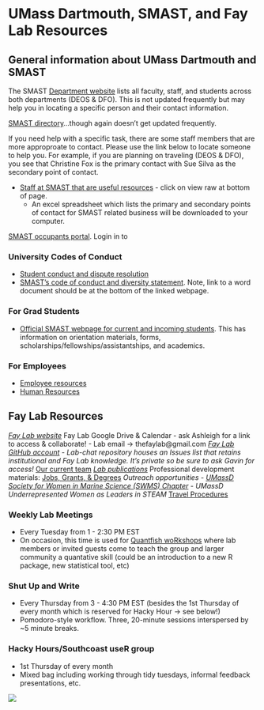 # UMass Dartmouth, SMAST, and Fay Lab Resources {#umassd-resources}

## General information about UMass Dartmouth and SMAST

The SMAST [Department website](https://www.umassd.edu/smast/) lists all faculty, staff, and students across both departments (DEOS & DFO). This is not updated frequently but may help you in locating a specific person and their contact information.

[SMAST directory](https://www.umassd.edu/smast/about/directory/)...though again doesn't get updated frequently. 

If you need help with a specific task, there are some staff members that are more approproate to contact. Please use the link below to locate someone to help you. For example, if you are planning on traveling (DEOS & DFO), you see that Christine Fox is the primary contact with Sue Silva as the secondary point of contact. 

- [Staff at SMAST that are useful resources](https://github.com/AshleighNovak/Fay-Lab/blob/master/SMAST%20admin%20support%20matrix%20update_REVISED_11.29.18.xlsx) - click on view raw at bottom of page.
    - An excel spreadsheet which lists the primary and secondary points of contact for SMAST related business will be downloaded to your computer. 

[SMAST occupants portal](https://my.umassd.edu/group/smast-occupants). Login in to 

### University Codes of Conduct

- [Student conduct and dispute resolution](https://www.umassd.edu/studentaffairs/departments/student-conduct-and-dispute-resolution/)
- [SMAST's code of conduct and diversity statement](https://www.umassd.edu/smast/about/). Note, link to a word document should be at the bottom of the linked webpage.

### For Grad Students

- [Official SMAST webpage for current and incoming students](https://www.umassd.edu/smast/admissions--aid/current-students/). This has information on orientation materials, forms, scholarships/fellowships/assistantships, and academics.

### For Employees

- [Employee resources](https://www.umassd.edu/hr/employee-resources/)
- [Human Resources](https://www.umassd.edu/hr/)

##  Fay Lab Resources

*[Fay Lab website](http://www.smast.umassd.edu/lab_fay/)
*Fay Lab Google Drive & Calendar - ask Ashleigh for a link to access & collaborate!
    - Lab email -> thefaylab@gmail.com
*[Fay Lab GitHub account](https://github.com/thefaylab)
    - Lab-chat repository houses an Issues list that retains institutional and Fay Lab knowledge. It's private so be sure to ask Gavin for access!
*[Our current team](http://www.smast.umassd.edu/lab_fay/?page_id=10) 
*[Lab publications](http://www.smast.umassd.edu/lab_fay/?page_id=15)
*Professional development materials: [Jobs, Grants, & Degrees](https://github.com/thefaylab/labhub/wiki/Job,-Funding,-and-Degree-Resources)
*Outreach opportunities
    - [UMassD Society for Women in Marine Science (SWMS) Chapter](https://twitter.com/swms_umassd)
    - UMassD Underrepresented Women as Leaders in STEAM 
*[Travel Procedures](https://github.com/thefaylab/labhub/blob/master/02-protocols/Travel.Rmd)

### Weekly Lab Meetings
- Every Tuesday from 1 - 2:30 PM EST
- On occasion, this time is used for [Quantfish woRkshops](https://twitter.com/gavin_fay/status/1247634965782806529?lang=en) where lab members or invited guests come to teach the group and larger community a quantative skill (could be an introduction to a new R package, new statistical tool, etc)

### Shut Up and Write
- Every Thursday from 3 - 4:30 PM EST (besides the 1st Thursday of every month which is reserved for Hacky Hour -> see below!)
- Pomodoro-style workflow. Three, 20-minute sessions interspersed by ~5 minute breaks.

### Hacky Hours/Southcoast useR group
- 1st Thursday of every month
- Mixed bag including working through tidy tuesdays, informal feedback presentations, etc.

![](img/fay_lab.png)
